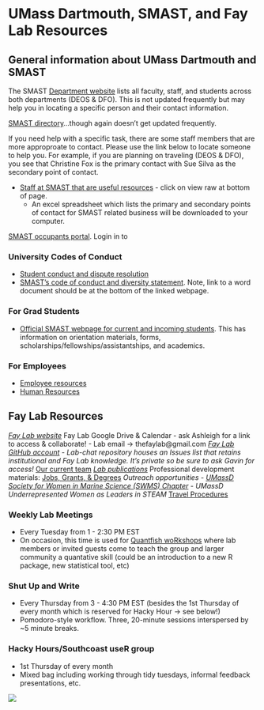 # UMass Dartmouth, SMAST, and Fay Lab Resources {#umassd-resources}

## General information about UMass Dartmouth and SMAST

The SMAST [Department website](https://www.umassd.edu/smast/) lists all faculty, staff, and students across both departments (DEOS & DFO). This is not updated frequently but may help you in locating a specific person and their contact information.

[SMAST directory](https://www.umassd.edu/smast/about/directory/)...though again doesn't get updated frequently. 

If you need help with a specific task, there are some staff members that are more approproate to contact. Please use the link below to locate someone to help you. For example, if you are planning on traveling (DEOS & DFO), you see that Christine Fox is the primary contact with Sue Silva as the secondary point of contact. 

- [Staff at SMAST that are useful resources](https://github.com/AshleighNovak/Fay-Lab/blob/master/SMAST%20admin%20support%20matrix%20update_REVISED_11.29.18.xlsx) - click on view raw at bottom of page.
    - An excel spreadsheet which lists the primary and secondary points of contact for SMAST related business will be downloaded to your computer. 

[SMAST occupants portal](https://my.umassd.edu/group/smast-occupants). Login in to 

### University Codes of Conduct

- [Student conduct and dispute resolution](https://www.umassd.edu/studentaffairs/departments/student-conduct-and-dispute-resolution/)
- [SMAST's code of conduct and diversity statement](https://www.umassd.edu/smast/about/). Note, link to a word document should be at the bottom of the linked webpage.

### For Grad Students

- [Official SMAST webpage for current and incoming students](https://www.umassd.edu/smast/admissions--aid/current-students/). This has information on orientation materials, forms, scholarships/fellowships/assistantships, and academics.

### For Employees

- [Employee resources](https://www.umassd.edu/hr/employee-resources/)
- [Human Resources](https://www.umassd.edu/hr/)

##  Fay Lab Resources

*[Fay Lab website](http://www.smast.umassd.edu/lab_fay/)
*Fay Lab Google Drive & Calendar - ask Ashleigh for a link to access & collaborate!
    - Lab email -> thefaylab@gmail.com
*[Fay Lab GitHub account](https://github.com/thefaylab)
    - Lab-chat repository houses an Issues list that retains institutional and Fay Lab knowledge. It's private so be sure to ask Gavin for access!
*[Our current team](http://www.smast.umassd.edu/lab_fay/?page_id=10) 
*[Lab publications](http://www.smast.umassd.edu/lab_fay/?page_id=15)
*Professional development materials: [Jobs, Grants, & Degrees](https://github.com/thefaylab/labhub/wiki/Job,-Funding,-and-Degree-Resources)
*Outreach opportunities
    - [UMassD Society for Women in Marine Science (SWMS) Chapter](https://twitter.com/swms_umassd)
    - UMassD Underrepresented Women as Leaders in STEAM 
*[Travel Procedures](https://github.com/thefaylab/labhub/blob/master/02-protocols/Travel.Rmd)

### Weekly Lab Meetings
- Every Tuesday from 1 - 2:30 PM EST
- On occasion, this time is used for [Quantfish woRkshops](https://twitter.com/gavin_fay/status/1247634965782806529?lang=en) where lab members or invited guests come to teach the group and larger community a quantative skill (could be an introduction to a new R package, new statistical tool, etc)

### Shut Up and Write
- Every Thursday from 3 - 4:30 PM EST (besides the 1st Thursday of every month which is reserved for Hacky Hour -> see below!)
- Pomodoro-style workflow. Three, 20-minute sessions interspersed by ~5 minute breaks.

### Hacky Hours/Southcoast useR group
- 1st Thursday of every month
- Mixed bag including working through tidy tuesdays, informal feedback presentations, etc.

![](img/fay_lab.png)
